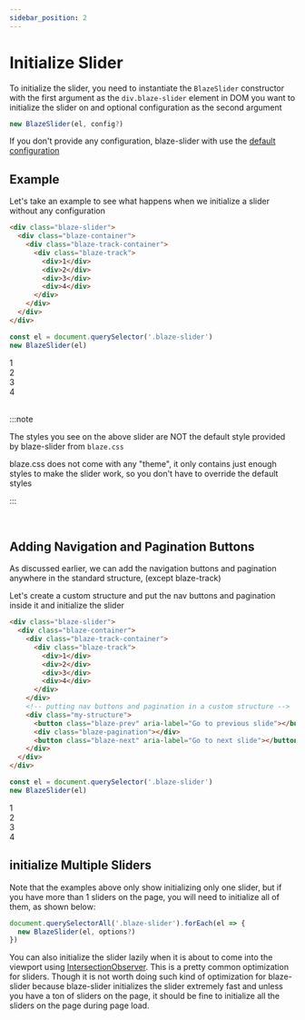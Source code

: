 ```yaml
---
sidebar_position: 2
---
```



# Initialize Slider

To initialize the slider, you need to instantiate the `BlazeSlider` constructor with the first argument as the `div.blaze-slider` element in DOM you want to initialize the slider on and optional configuration as the second argument

```javascript
new BlazeSlider(el, config?)
```

If you don't provide any configuration, blaze-slider with use the [default configuration](/docs/api/BlazeConfig#default-config)

## Example

Let's take an example to see what happens when we initialize a slider without any configuration

```html
<div class="blaze-slider">
  <div class="blaze-container">
    <div class="blaze-track-container">
      <div class="blaze-track">
        <div>1</div>
        <div>2</div>
        <div>3</div>
        <div>4</div>
      </div>
    </div>
  </div>
</div>
```

```js
const el = document.querySelector('.blaze-slider')
new BlazeSlider(el)
```

<ExampleSlider>
  <div>1</div>
  <div>2</div>
  <div>3</div>
  <div>4</div>
</ExampleSlider>

<br />

:::note

The styles you see on the above slider are NOT the default style provided by blaze-slider from `blaze.css`

blaze.css does not come with any "theme", it only contains just enough styles to make the slider work, so you don't have to override the default styles

:::

<br />

## Adding Navigation and Pagination Buttons

As discussed earlier, we can add the navigation buttons and pagination anywhere in the standard structure, (except blaze-track)

Let's create a custom structure and put the nav buttons and pagination inside it and initialize the slider

```html
<div class="blaze-slider">
  <div class="blaze-container">
    <div class="blaze-track-container">
      <div class="blaze-track">
        <div>1</div>
        <div>2</div>
        <div>3</div>
        <div>4</div>
      </div>
    </div>
    <!-- putting nav buttons and pagination in a custom structure -->
    <div class="my-structure">
      <button class="blaze-prev" aria-label="Go to previous slide"></button>
      <div class="blaze-pagination"></div>
      <button class="blaze-next" aria-label="Go to next slide"></button>
    </div>
  </div>
</div>
```

```js
const el = document.querySelector('.blaze-slider')
new BlazeSlider(el)
```

<ExampleSlider addNav={true} addPagination={true}>
  <div>1</div>
  <div>2</div>
  <div>3</div>
  <div>4</div>
</ExampleSlider>

## initialize Multiple Sliders

Note that the examples above only show initializing only one slider, but if you have more than 1 sliders on the page, you will need to initialize all of them, as shown below:

```javascript
document.querySelectorAll('.blaze-slider').forEach(el => {
  new BlazeSlider(el, options?)
})
```

You can also initialize the slider lazily when it is about to come into the viewport using [IntersectionObserver](https://developer.mozilla.org/en-US/docs/Web/API/Intersection_Observer_API).
This is a pretty common optimization for sliders. Though it is not worth doing such kind of optimization for blaze-slider because blaze-slider initializes the slider extremely fast
and unless you have a ton of sliders on the page, it should be fine to initialize all the sliders on the page during page load.
